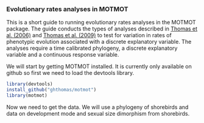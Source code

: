 ### Evolutionary rates analyses in MOTMOT

This is a short guide to running evolutionary rates analyses in the MOTMOT package. The guide conducts the types of analyses described in [Thomas et al. (2006)](http://www.ncbi.nlm.nih.gov/pmc/articles/PMC1634920/) and [Thomas et al. (2009)](http://www.tau.ac.il/lifesci/departments/zoology/members/meiri/documents/Thomasetal2009sizediversificationinAnolis.pdf) to test for variation in rates of phenotypic evolution associated with a discrete explanatory variable. The analyses require a time calibrated phylogeny, a discrete explanatory variable and a continuous response variable.

We will start by getting MOTMOT installed. It is currently only available on github so first we need to load the devtools library.

```r
library(devtools)
install_github("ghthomas/motmot")
library(motmot)
```

Now we need to get the data. We will use a phylogeny of shorebirds and data on development mode and sexual size dimorphism from shorebirds.
